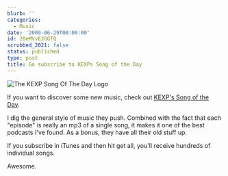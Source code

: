 ```yaml
---
blurb: ''
categories:
  - Music
date: '2009-06-29T00:00:00'
id: 20eMVvEJGGTQ
scrubbed_2021: false
status: published
type: post
title: Go subscribe to KEXPs Song of the Day
---
```


<Img src="kexp_song_of_the_day_2009_06" alt="The KEXP Song Of The Day Logo" />

If you want to discover some new music, check out [KEXP's Song of the Day](https://kexp.org/podcasts/song-of-the-day/).

I dig the general style of music they push. Combined with the fact that each "episode" is really an mp3 of a single song, it makes it one of the best podcasts I've found. As a bonus, they have all their old stuff up. 

If you subscribe in iTunes and then hit get all, you'll receive hundreds of individual songs. 

Awesome.

